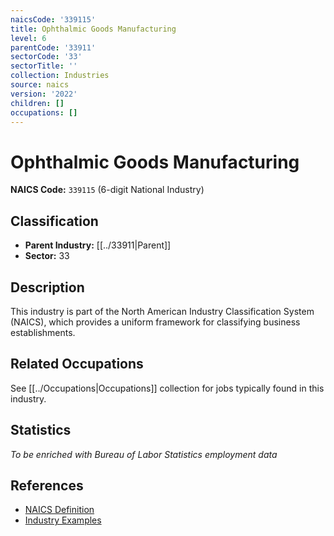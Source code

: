 ```yaml
---
naicsCode: '339115'
title: Ophthalmic Goods Manufacturing
level: 6
parentCode: '33911'
sectorCode: '33'
sectorTitle: ''
collection: Industries
source: naics
version: '2022'
children: []
occupations: []
---
```

# Ophthalmic Goods Manufacturing

**NAICS Code:** `339115` (6-digit National Industry)

## Classification

- **Parent Industry:** [[../33911|Parent]]
- **Sector:** 33

## Description

This industry is part of the North American Industry Classification System (NAICS), which provides a uniform framework for classifying business establishments.

## Related Occupations

See [[../Occupations|Occupations]] collection for jobs typically found in this industry.

## Statistics

*To be enriched with Bureau of Labor Statistics employment data*

## References

- [NAICS Definition](https://www.census.gov/naics/)
- [Industry Examples](https://www.census.gov/naics/2022NAICS/)
